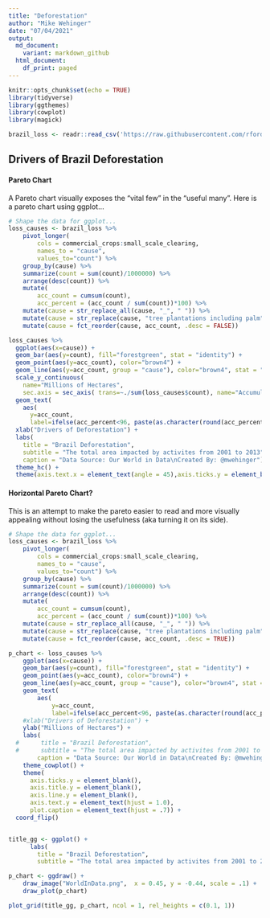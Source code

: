 ```yaml
---
title: "Deforestation"
author: "Mike Wehinger"
date: "07/04/2021"
output:
  md_document:
    variant: markdown_github
  html_document:
    df_print: paged
---
```


```r
knitr::opts_chunk$set(echo = TRUE)
library(tidyverse)
library(ggthemes)
library(cowplot)
library(magick)

brazil_loss <- readr::read_csv('https://raw.githubusercontent.com/rfordatascience/tidytuesday/master/data/2021/2021-04-06/brazil_loss.csv')
```

## Drivers of Brazil Deforestation

#### Pareto Chart

A Pareto chart visually exposes the “vital few” in the “useful many”. Here is a pareto chart using ggplot... 

```r
# Shape the data for ggplot...
loss_causes <- brazil_loss %>% 
    pivot_longer(
        cols = commercial_crops:small_scale_clearing, 
        names_to = "cause", 
        values_to="count") %>% 
    group_by(cause) %>% 
    summarize(count = sum(count)/1000000) %>% 
    arrange(desc(count)) %>% 
    mutate(
        acc_count = cumsum(count), 
        acc_percent = (acc_count / sum(count))*100) %>%
    mutate(cause = str_replace_all(cause, "_", " ")) %>% 
    mutate(cause = str_replace(cause, "tree plantations including palm", "tree plantations")) %>%
    mutate(cause = fct_reorder(cause, acc_count, .desc = FALSE))

loss_causes %>% 
  ggplot(aes(x=cause)) + 
  geom_bar(aes(y=count), fill="forestgreen", stat = "identity") + 
  geom_point(aes(y=acc_count), color="brown4") + 
  geom_line(aes(y=acc_count, group = "cause"), color="brown4", stat = "identity") +
  scale_y_continuous(
    name="Millions of Hectares",
    sec.axis = sec_axis( trans=~./sum(loss_causes$count), name="Accumulative %")) +
  geom_text(
    aes(
      y=acc_count,
      label=ifelse(acc_percent<96, paste(as.character(round(acc_percent)), "%",sep=""),'')),hjust=.3,vjust=-1) +
  xlab("Drivers of Deforestation") +
  labs(
    title = "Brazil Deforestation",
    subtitle = "The total area impacted by activites from 2001 to 2013", 
    caption = "Data Source: Our World in Data\nCreated By: @mwehinger") + 
  theme_hc() +
  theme(axis.text.x = element_text(angle = 45),axis.ticks.y = element_blank(),axis.line.y = element_line(colour = 'grey'))

```

#### Horizontal Pareto Chart?

This is an attempt to make the pareto easier to read and more visually appealing without losing the usefulness (aka turning it on its side). 

```r
# Shape the data for ggplot...
loss_causes <- brazil_loss %>% 
    pivot_longer(
        cols = commercial_crops:small_scale_clearing, 
        names_to = "cause", 
        values_to="count") %>% 
    group_by(cause) %>% 
    summarize(count = sum(count)/1000000) %>% 
    arrange(desc(count)) %>% 
    mutate(
        acc_count = cumsum(count), 
        acc_percent = (acc_count / sum(count))*100) %>%
    mutate(cause = str_replace_all(cause, "_", " ")) %>% 
    mutate(cause = str_replace(cause, "tree plantations including palm", "tree plantations")) %>%
    mutate(cause = fct_reorder(cause, acc_count, .desc = TRUE))

p_chart <- loss_causes %>% 
    ggplot(aes(x=cause)) + 
    geom_bar(aes(y=count), fill="forestgreen", stat = "identity") + 
    geom_point(aes(y=acc_count), color="brown4") + 
    geom_line(aes(y=acc_count, group = "cause"), color="brown4", stat = "identity") +
    geom_text(
        aes(
            y=acc_count,
            label=ifelse(acc_percent<96, paste(as.character(round(acc_percent)), "%",sep=""),'')),hjust=-.5,vjust=.3) +
    #xlab("Drivers of Deforestation") + 
    ylab("Millions of Hectares") +
    labs(
  #      title = "Brazil Deforestation",
  #      subtitle = "The total area impacted by activites from 2001 to 2013", 
        caption = "Data Source: Our World in Data\nCreated By: @mwehinger") + 
    theme_cowplot() +
    theme(
      axis.ticks.y = element_blank(),
      axis.title.y = element_blank(),
      axis.line.y = element_blank(),
      axis.text.y = element_text(hjust = 1.0),
      plot.caption = element_text(hjust = .7)) + 
  coord_flip()


title_gg <- ggplot() + 
      labs(
        title = "Brazil Deforestation",
        subtitle = "The total area impacted by activites from 2001 to 2013")

p_chart <- ggdraw() +
    draw_image("WorldInData.png",  x = 0.45, y = -0.44, scale = .1) +
    draw_plot(p_chart)

plot_grid(title_gg, p_chart, ncol = 1, rel_heights = c(0.1, 1))


```